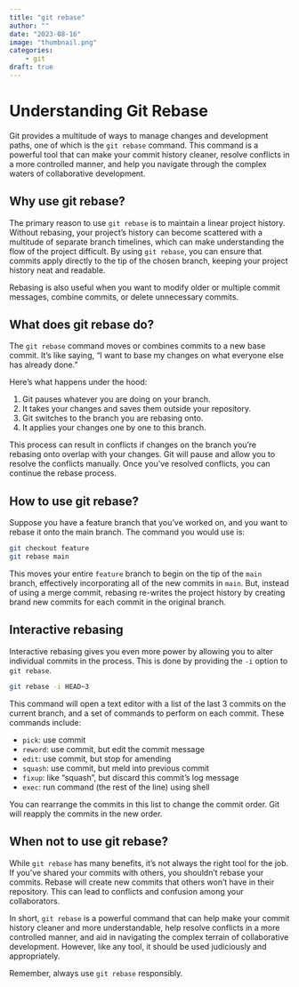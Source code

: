 ```yaml
---
title: "git rebase"
author: ""
date: "2023-08-16"
image: "thumbnail.png"
categories: 
    - git
draft: true
---
```


# Understanding Git Rebase

Git provides a multitude of ways to manage changes and development paths, one of which is the `git rebase` command. This command is a powerful tool that can make your commit history cleaner, resolve conflicts in a more controlled manner, and help you navigate through the complex waters of collaborative development.

## Why use git rebase?

The primary reason to use `git rebase` is to maintain a linear project history. Without rebasing, your project's history can become scattered with a multitude of separate branch timelines, which can make understanding the flow of the project difficult. By using `git rebase`, you can ensure that commits apply directly to the tip of the chosen branch, keeping your project history neat and readable.

Rebasing is also useful when you want to modify older or multiple commit messages, combine commits, or delete unnecessary commits. 

## What does git rebase do?

The `git rebase` command moves or combines commits to a new base commit. It's like saying, "I want to base my changes on what everyone else has already done."

Here's what happens under the hood:

1. Git pauses whatever you are doing on your branch.
2. It takes your changes and saves them outside your repository.
3. Git switches to the branch you are rebasing onto.
4. It applies your changes one by one to this branch.

This process can result in conflicts if changes on the branch you're rebasing onto overlap with your changes. Git will pause and allow you to resolve the conflicts manually. Once you've resolved conflicts, you can continue the rebase process.

## How to use git rebase?

Suppose you have a feature branch that you've worked on, and you want to rebase it onto the main branch. The command you would use is:

```bash
git checkout feature
git rebase main
```

This moves your entire `feature` branch to begin on the tip of the `main` branch, effectively incorporating all of the new commits in `main`. But, instead of using a merge commit, rebasing re-writes the project history by creating brand new commits for each commit in the original branch.

## Interactive rebasing

Interactive rebasing gives you even more power by allowing you to alter individual commits in the process. This is done by providing the `-i` option to `git rebase`. 

```bash
git rebase -i HEAD~3
```

This command will open a text editor with a list of the last 3 commits on the current branch, and a set of commands to perform on each commit. These commands include:

- `pick`: use commit
- `reword`: use commit, but edit the commit message
- `edit`: use commit, but stop for amending
- `squash`: use commit, but meld into previous commit
- `fixup`: like "squash", but discard this commit's log message
- `exec`: run command (the rest of the line) using shell

You can rearrange the commits in this list to change the commit order. Git will reapply the commits in the new order.

## When not to use git rebase?

While `git rebase` has many benefits, it's not always the right tool for the job. If you've shared your commits with others, you shouldn't rebase your commits. Rebase will create new commits that others won't have in their repository. This can lead to conflicts and confusion among your collaborators.

In short, `git rebase` is a powerful command that can help make your commit history cleaner and more understandable, help resolve conflicts in a more controlled manner, and aid in navigating the complex terrain of collaborative development. However, like any tool, it should be used judiciously and appropriately.

Remember, always use `git rebase` responsibly.

